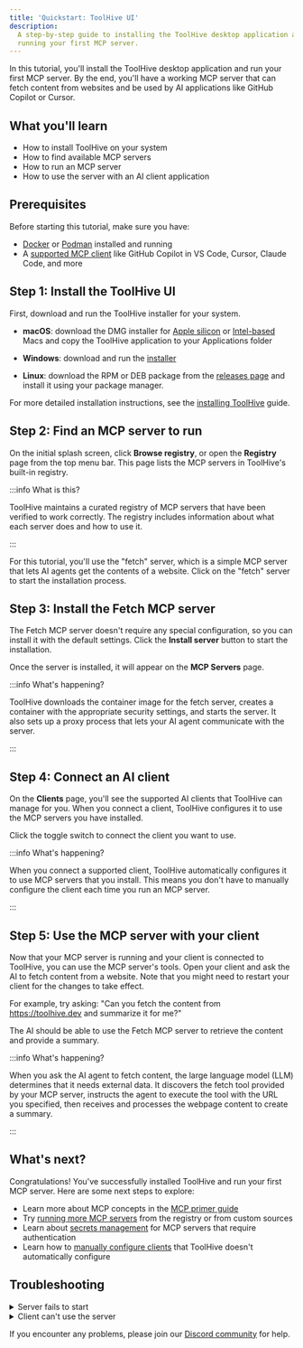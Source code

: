 ```yaml
---
title: 'Quickstart: ToolHive UI'
description:
  A step-by-step guide to installing the ToolHive desktop application and
  running your first MCP server.
---
```


In this tutorial, you'll install the ToolHive desktop application and run your
first MCP server. By the end, you'll have a working MCP server that can fetch
content from websites and be used by AI applications like GitHub Copilot or
Cursor.

## What you'll learn

- How to install ToolHive on your system
- How to find available MCP servers
- How to run an MCP server
- How to use the server with an AI client application

## Prerequisites

Before starting this tutorial, make sure you have:

- [Docker](https://docs.docker.com/get-docker/) or
  [Podman](https://podman-desktop.io/downloads) installed and running
- A [supported MCP client](../reference/client-compatibility.mdx) like GitHub
  Copilot in VS Code, Cursor, Claude Code, and more

## Step 1: Install the ToolHive UI

First, download and run the ToolHive installer for your system.

- **macOS**: download the DMG installer for
  [Apple silicon](https://github.com/stacklok/toolhive-studio/releases/latest/download/ToolHive-arm64.dmg)
  or
  [Intel-based](https://github.com/stacklok/toolhive-studio/releases/latest/download/ToolHive-x64.dmg)
  Macs and copy the ToolHive application to your Applications folder
- **Windows**: download and run the
  [installer](https://github.com/stacklok/toolhive-studio/releases/latest/download/ToolHive.Setup.exe)

- **Linux**: download the RPM or DEB package from the
  [releases page](https://github.com/stacklok/toolhive-studio/releases/latest)
  and install it using your package manager.

For more detailed installation instructions, see the
[installing ToolHive](../guides-ui/install.mdx) guide.

## Step 2: Find an MCP server to run

On the initial splash screen, click **Browse registry**, or open the
**Registry** page from the top menu bar. This page lists the MCP servers in
ToolHive's built-in registry.

:::info What is this?

ToolHive maintains a curated registry of MCP servers that have been verified to
work correctly. The registry includes information about what each server does
and how to use it.

:::

For this tutorial, you'll use the "fetch" server, which is a simple MCP server
that lets AI agents get the contents of a website. Click on the "fetch" server
to start the installation process.

## Step 3: Install the Fetch MCP server

The Fetch MCP server doesn't require any special configuration, so you can
install it with the default settings. Click the **Install server** button to
start the installation.

Once the server is installed, it will appear on the **MCP Servers** page.

:::info What's happening?

ToolHive downloads the container image for the fetch server, creates a container
with the appropriate security settings, and starts the server. It also sets up a
proxy process that lets your AI agent communicate with the server.

:::

## Step 4: Connect an AI client

On the **Clients** page, you'll see the supported AI clients that ToolHive can
manage for you. When you connect a client, ToolHive configures it to use the MCP
servers you have installed.

Click the toggle switch to connect the client you want to use.

:::info What's happening?

When you connect a supported client, ToolHive automatically configures it to use
MCP servers that you install. This means you don't have to manually configure
the client each time you run an MCP server.

:::

## Step 5: Use the MCP server with your client

Now that your MCP server is running and your client is connected to ToolHive,
you can use the MCP server's tools. Open your client and ask the AI to fetch
content from a website. Note that you might need to restart your client for the
changes to take effect.

For example, try asking: "Can you fetch the content from https://toolhive.dev
and summarize it for me?"

The AI should be able to use the Fetch MCP server to retrieve the content and
provide a summary.

:::info What's happening?

When you ask the AI agent to fetch content, the large language model (LLM)
determines that it needs external data. It discovers the fetch tool provided by
your MCP server, instructs the agent to execute the tool with the URL you
specified, then receives and processes the webpage content to create a summary.

:::

## What's next?

Congratulations! You've successfully installed ToolHive and run your first MCP
server. Here are some next steps to explore:

- Learn more about MCP concepts in the
  [MCP primer guide](../concepts/mcp-primer.md)
- Try [running more MCP servers](../guides-ui/run-mcp-servers.md) from the
  registry or from custom sources
- Learn about [secrets management](../guides-ui/secrets-management.md) for MCP
  servers that require authentication
- Learn how to
  [manually configure clients](../reference/client-compatibility.mdx#manual-configuration)
  that ToolHive doesn't automatically configure

## Troubleshooting

<details>
<summary>Server fails to start</summary>

If the server fails to start, check:

- Is Docker or Podman running?
- Do you have internet access to pull the container image?

</details>

<details>
<summary>Client can't use the server</summary>

If your AI client application can't use the server:

- Make sure your client is connected to ToolHive (see Step 4)
- Restart your client to pick up the new configuration
- Verify the server is running on the **MCP Servers** page
- Disconnect and reconnect the client in ToolHive to refresh the configuration

</details>

If you encounter any problems, please join our
[Discord community](https://discord.gg/stacklok) for help.
